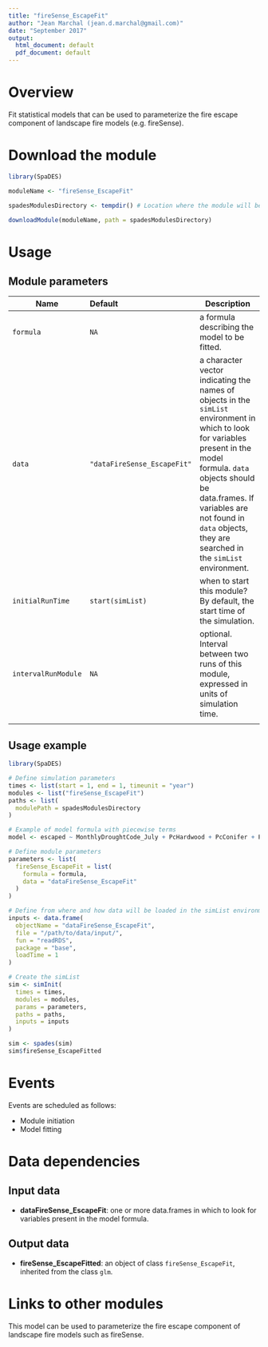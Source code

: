 ```yaml
---
title: "fireSense_EscapeFit"
author: "Jean Marchal (jean.d.marchal@gmail.com)"
date: "September 2017"
output:
  html_document: default
  pdf_document: default
---
```


# Overview
Fit statistical models that can be used to parameterize the fire escape component of landscape fire models (e.g. fireSense).

# Download the module
```r
library(SpaDES)

moduleName <- "fireSense_EscapeFit"

spadesModulesDirectory <- tempdir() # Location where the module will be downloaded

downloadModule(moduleName, path = spadesModulesDirectory)
```

# Usage
## Module parameters
Name|Default|Description
----|:--------------|---------------------------------------------------------------------
`formula`|`NA`|a formula describing the model to be fitted.
`data`|`"dataFireSense_EscapeFit"`|a character vector indicating the names of objects in the `simList` environment in which to look for variables present in the model formula. `data` objects should be data.frames. If variables are not found in `data` objects, they are searched in the `simList` environment.
`initialRunTime`|`start(simList)`|when to start this module? By default, the start time of the simulation.
`intervalRunModule`|`NA`|optional. Interval between two runs of this module, expressed in units of simulation time.
|||



## Usage example
```r
library(SpaDES)

# Define simulation parameters
times <- list(start = 1, end = 1, timeunit = "year")
modules <- list("fireSense_EscapeFit")
paths <- list(
  modulePath = spadesModulesDirectory
)

# Example of model formula with piecewise terms
model <- escaped ~ MonthlyDroughtCode_July + PcHardwood + PcConifer + PcDisturbed + PcOther + PcWater

# Define module parameters
parameters <- list(
  fireSense_EscapeFit = list(
    formula = formula,
    data = "dataFireSense_EscapeFit"
  )
)

# Define from where and how data will be loaded in the simList environment
inputs <- data.frame(
  objectName = "dataFireSense_EscapeFit",
  file = "/path/to/data/input/",
  fun = "readRDS",
  package = "base",
  loadTime = 1
)

# Create the simList
sim <- simInit(
  times = times,
  modules = modules,
  params = parameters,
  paths = paths,
  inputs = inputs
)

sim <- spades(sim)
sim$fireSense_EscapeFitted
```

# Events
Events are scheduled as follows:

- Module initiation
- Model fitting

# Data dependencies
## Input data
- **dataFireSense_EscapeFit**: one or more data.frames in which to look for variables present in the model formula.

## Output data
- **fireSense_EscapeFitted**: an object of class `fireSense_EscapeFit`, inherited from the class `glm`.

# Links to other modules
This model can be used to parameterize the fire escape component of landscape fire models such as fireSense.

